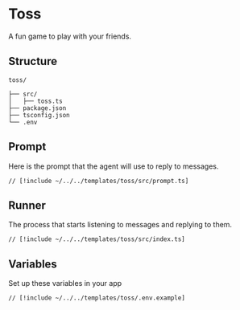 # Toss

A fun game to play with your friends.

## Structure

```
toss/

├── src/
│   ├── toss.ts
├── package.json
├── tsconfig.json
└── .env
```

## Prompt

Here is the prompt that the agent will use to reply to messages.

```tsx [src/prompt.ts]
// [!include ~/../../templates/toss/src/prompt.ts]
```

## Runner

The process that starts listening to messages and replying to them.

```tsx [src/index.ts]
// [!include ~/../../templates/toss/src/index.ts]
```

## Variables

Set up these variables in your app

```bash [cmd]
// [!include ~/../../templates/toss/.env.example]
```
